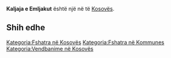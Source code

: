 {{Fshat në Kosovës
 | Emri                = Kaljaja e Emljakut
| srp_N_name = Kaljaja e Emljakut
| srp_N_FULL_NAME_RO = Kaljaja e Emljakut
| srp_N_FULL_NAME_ND_RO = Kaljaja e Emljakut
| srp_N_SORT_NAME_RG = EMLJAKUT KALJAJAE
| srp_N_FULL_NAME_RG = Emljakut, Kaljaja e
| srp_N_FULL_NAME_ND_RG = Emljakut, Kaljaja e

 | Emri (Rasa dhanore) = 
 | Figura              = 
 | Shteti              = Kosovo
 | Komuna              = 
 | Kodi postar         = 
 | Sipërfaqja          = 

 | Popullsia           = 

 | Regj. i popullsisë  = 
 | Dend. e popullsisë  = 
 | Faqja zyrtare       = 
 <!--- Koordinatat ----> 
 | Gjerësia            = 42.2475
 | Gjatësia            = 21.366667
 | Lartësia            = 
}}
'''Kaljaja e Emljakut''' është një [[]] në [[]] të [[Kosovës]].

<!-- == Gjeografia == -->
<!-- == Historia == -->
<!-- == Demografia == -->
== Shih edhe ==
{{Komuna }}
{{Kosovo-Administrata-Cung}}

[[Kategoria:Fshatra në Kosovës]]
[[Kategoria:Fshatra në Kommunes ]]
[[Kategoria:Vendbanime në Kosovës]]